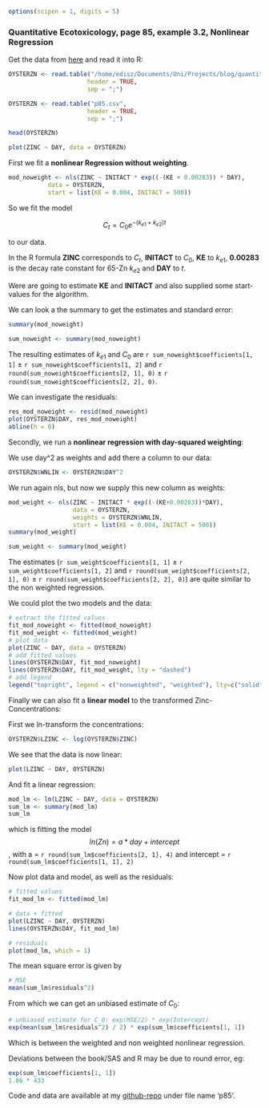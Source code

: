 
```r
options(scipen = 1, digits = 5)
```



### Quantitative Ecotoxicology, page 85, example 3.2, Nonlinear Regression

Get the data from [here](https://raw.github.com/EDiLD/r-ed/master/quantitative_ecotoxicology/data/p85.csv) and read it into R:

```r
OYSTERZN <- read.table("/home/edisz/Documents/Uni/Projects/blog/quantitative_ecotoxicology/data/p85.csv", 
                      header = TRUE, 
                      sep = ";")

```
```r
OYSTERZN <- read.table("p85.csv", 
                      header = TRUE, 
                      sep = ";")
```
```r
head(OYSTERZN)
```
```r
plot(ZINC ~ DAY, data = OYSTERZN)
```

First we fit a **nonlinear Regression without weighting**.
```r
mod_noweight <- nls(ZINC ~ INITACT * exp((-(KE + 0.00283)) * DAY), 
           data = OYSTERZN,
           start = list(KE = 0.004, INITACT = 500))
```

So we fit the model

$$
 C_t = C_0 e^{-(k_{e1} + k_{e2}) t}
$$

to our data.

In the R formula **ZINC** corresponds to $C_t$, 
**INITACT** to $C_0$, 
**KE** to $k_{e1}$, 
**0.00283** is the decay rate constant for 65-Zn $k_{e2}$
and **DAY** to $t$.


Were are going to estimate **KE** and **INITACT** and also supplied some start-values for the algorithm.

We can look a the summary to get the estimates and standard error:
```r
summary(mod_noweight)
```

```r
sum_noweight <- summary(mod_noweight)
```

The resulting estimates of $k_{e1}$ and $C_0$ are `r sum_noweight$coefficients[1, 1]` $\pm$ `r sum_noweight$coefficients[1, 2]` and  `r round(sum_noweight$coefficients[2, 1], 0)` $\pm$ `r round(sum_noweight$coefficients[2, 2], 0)`.

We can investigate the residuals:

```r
res_mod_noweight <- resid(mod_noweight)
plot(OYSTERZN$DAY, res_mod_noweight)
abline(h = 0)
```

Secondly, we run a **nonlinear regression with day-squared weighting**:

We use day^2 as weights and add there a column to our data:
```r
OYSTERZN$WNLIN <- OYSTERZN$DAY^2
```

We run again nls, but now we supply this new column as weights:
```r
mod_weight <- nls(ZINC ~ INITACT * exp((-(KE+0.00283))*DAY), 
                  data = OYSTERZN,
                  weights = OYSTERZN$WNLIN, 
                  start = list(KE = 0.004, INITACT = 500))
summary(mod_weight)
```

```r
sum_weight <- summary(mod_weight)
```


The estimates (`r sum_weight$coefficients[1, 1]` $\pm$ `r sum_weight$coefficients[1, 2]` and  `r round(sum_weight$coefficients[2, 1], 0)` $\pm$ `r round(sum_weight$coefficients[2, 2], 0)`) are quite similar to the non weighted regression.

We could plot the two models and the data:

```r
# extract the fitted values
fit_mod_noweight <- fitted(mod_noweight)
fit_mod_weight <- fitted(mod_weight)
# plot data
plot(ZINC ~ DAY, data = OYSTERZN)
# add fitted values
lines(OYSTERZN$DAY, fit_mod_noweight)
lines(OYSTERZN$DAY, fit_mod_weight, lty = "dashed")
# add legend
legend("topright", legend = c("nonweighted", "weighted"), lty=c("solid", "dashed"))
```


Finally we can also fit a **linear model** to the transformed Zinc-Concentrations:

First we ln-transform the concentrations:
```r
OYSTERZN$LZINC <- log(OYSTERZN$ZINC)
```

We see that the data is now linear:
```r
plot(LZINC ~ DAY, OYSTERZN)
```

And fit a linear regression:
```r
mod_lm <- lm(LZINC ~ DAY, data = OYSTERZN)
sum_lm <- summary(mod_lm)
sum_lm
```

which is fitting the model
$$ln(Zn) = a * day + intercept$$, with a = `r round(sum_lm$coefficients[2, 1], 4)` and intercept = `r round(sum_lm$coefficients[1, 1], 2)`

Now plot data and model, as well as the residuals:
```r
# fitted values
fit_mod_lm <- fitted(mod_lm)

# data + fitted
plot(LZINC ~ DAY, OYSTERZN)
lines(OYSTERZN$DAY, fit_mod_lm)

# residuals
plot(mod_lm, which = 1)
```

The mean square error is given by 
```r
# MSE
mean(sum_lm$residuals^2)
```
From which we can get an unbiased estimate of $C_0$:
```r
# unbiased estimate for C_0: exp(MSE/2) * exp(Intercept)
exp(mean(sum_lm$residuals^2) / 2) * exp(sum_lm$coefficients[1, 1])
```

Which is between the weighted and non weighted nonlinear regression.


Deviations between the book/SAS and R may be due to round error, eg:
```r
exp(sum_lm$coefficients[1, 1])
1.06 * 433
```



Code and data are available at my [github-repo](https://github.com/EDiLD/r-ed/tree/master/quantitative_ecotoxicology) under file name 'p85'.
